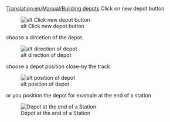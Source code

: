 [[Translation:en/Manual/Building depots]]
Click on new depot button

[[File:en/Manual/New depot.png|alt Click new depot button]]


choose a dircetion of the depot.
 
[[File:en/Manual/Depot direction.png|alt direction of depot]]


choose a depot position close-by the track

[[File:en/Manual/Depot position.png|alt position of depot]]


or you position the depot for example at the end of a station

[[File:en/Manual/Depot end of station.png|Depot at the end of a Station]]